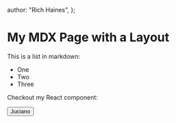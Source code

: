 
  author: "Rich Haines",
};

# My MDX Page with a Layout

This is a list in markdown:

- One
- Two
- Three

Checkout my React component:

<Playground>
  <button>Juciano</button>
</Playground>
